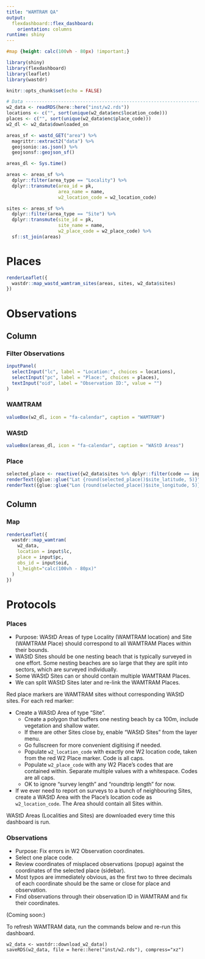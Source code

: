 ```yaml
---
title: "WAMTRAM QA"
output: 
  flexdashboard::flex_dashboard:
    orientation: columns
runtime: shiny
---
```


```css
#map {height: calc(100vh - 80px) !important;}
```

```r
library(shiny)
library(flexdashboard)
library(leaflet)
library(wastdr)

knitr::opts_chunk$set(echo = FALSE)

# Data ------------------------------------------------------------------------#
w2_data <- readRDS(here::here("inst/w2.rds"))
locations <- c("", sort(unique(w2_data$enc$location_code)))
places <- c("", sort(unique(w2_data$enc$place_code)))
w2_dl <- w2_data$downloaded_on

areas_sf <- wastd_GET("area") %>%
  magrittr::extract2("data") %>%
  geojsonio::as.json() %>%
  geojsonsf::geojson_sf()

areas_dl <- Sys.time()

areas <- areas_sf %>%
  dplyr::filter(area_type == "Locality") %>%
  dplyr::transmute(area_id = pk,
                   area_name = name,
                   w2_location_code = w2_location_code)

sites <- areas_sf %>%
  dplyr::filter(area_type == "Site") %>%
  dplyr::transmute(site_id = pk,
                   site_name = name,
                   w2_place_code = w2_place_code) %>%
  sf::st_join(areas)
```

Places
================================================================================
```r
renderLeaflet({
  wastdr::map_wastd_wamtram_sites(areas, sites, w2_data$sites)
})
```

Observations {data-icon="fa-map-location-dot"}
================================================================================

Column {.sidebar}
--------------------------------------------------------------------------------
### Filter Observations

```r
inputPanel(
  selectInput("lc", label = "Location:", choices = locations),
  selectInput("pc", label = "Place:", choices = places),
  textInput("oid", label = "Observation ID:", value = "")
)
```

### WAMTRAM

```r
valueBox(w2_dl, icon = "fa-calendar", caption = "WAMTRAM")
```

### WAStD

```r
valueBox(areas_dl, icon = "fa-calendar", caption = "WAStD Areas")
```

### Place

```r
selected_place <- reactive({w2_data$sites %>% dplyr::filter(code == input$pc)})
renderText({glue::glue("Lat {round(selected_place()$site_latitude, 5)}")})
renderText({glue::glue("Lon {round(selected_place()$site_longitude, 5)}")})
```


Column
--------------------------------------------------------------------------------
### Map
```r
renderLeaflet({
  wastdr::map_wamtram(
    w2_data, 
    location = input$lc, 
    place = input$pc, 
    obs_id = input$oid, 
    l_height="calc(100vh - 80px)"
  )
})
```

Protocols
================================================================================

### Places
* Purpose: WAStD Areas of type Locality (WAMTRAM location) and Site (WAMTRAM Place) 
  should correspond to all WAMTRAM Places within their bounds.
* WAStD Sites should be one nesting beach that is typically surveyed in one effort.
  Some nesting beaches are so large that they are split into sectors, which
  are surveyed individually.
* Some WAStD Sites can or should contain multiple WAMTRAM Places.
* We can split WAStD Sites later and re-link the WAMTRAM Places.


Red place markers are WAMTRAM sites without corresponding WAStD sites.
For each red marker:

* Create a WAStD Area of type "Site".
  * Create a polygon that buffers one nesting beach by ca 100m, include vegetation
    and shallow water.
  * If there are other Sites close by, enable "WAStD Sites" from the layer menu.
  * Go fullscreen for more convenient digitising if needed.
  * Populate `w2_location_code` with exactly one W2 location code, taken from the 
    red W2 Place marker. Code is all caps.
  * Populate `w2_place_code` with any W2 Place's codes that are contained within.
    Separate multiple values with a whitespace. Codes are all caps.
  * OK to ignore "survey length" and "roundtrip length" for now.
* If we ever need to report on surveys to a bunch of neighbouring Sites, 
  create a WAStD Area with the Place's location code as `w2_location_code`. 
  The Area should contain all Sites within.
  
WAStD Areas (Localities and Sites) are downloaded every time this dashboard is run.

### Observations

* Purpose: Fix errors in W2 Observation coordinates.
* Select one place code. 
* Review coordinates of misplaced observations (popup) against the coordinates 
  of the selected place (sidebar).
* Most typos are immediately obvious, as the first two to three decimals of each
  coordinate should be the same or close for place and observation.
* Find observations through their observation ID in WAMTRAM and fix their coordinates.

(Coming soon:)

To refresh WAMTRAM data, run the commands below and re-run this dashboard.

```
w2_data <- wastdr::download_w2_data()
saveRDS(w2_data, file = here::here("inst/w2.rds"), compress="xz")
```
